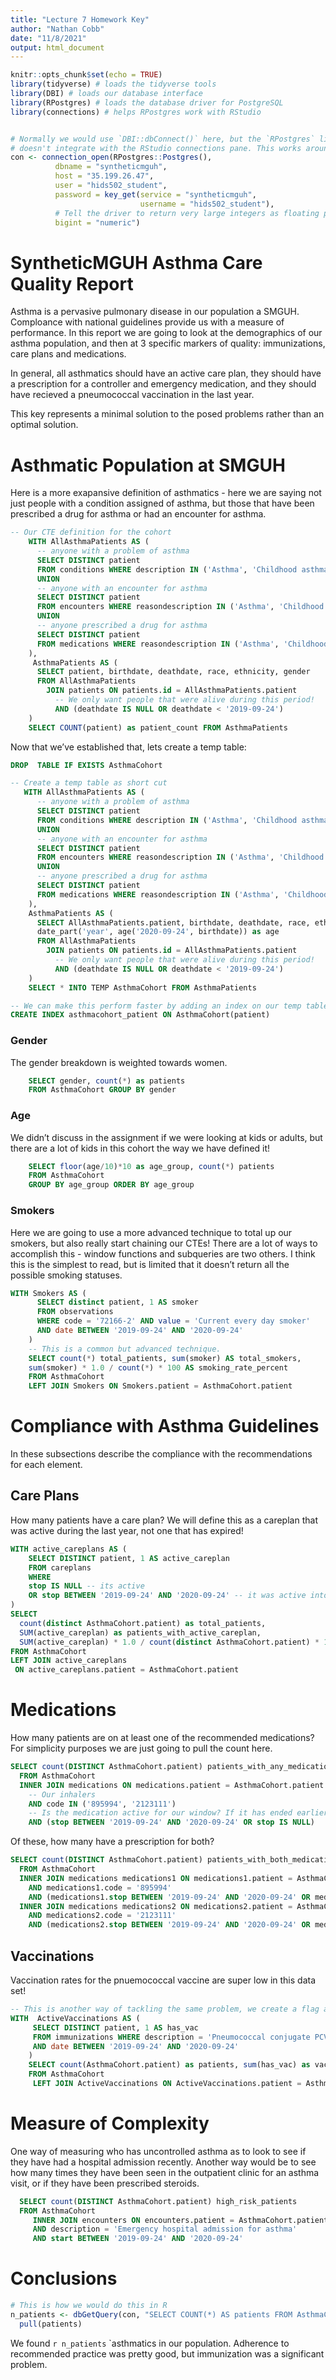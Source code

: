 ```yaml
---
title: "Lecture 7 Homework Key"
author: "Nathan Cobb"
date: "11/8/2021"
output: html_document
---
```


```r
knitr::opts_chunk$set(echo = TRUE)
library(tidyverse) # loads the tidyverse tools
library(DBI) # loads our database interface
library(RPostgres) # loads the database driver for PostgreSQL
library(connections) # helps RPostgres work with RStudio


# Normally we would use `DBI::dbConnect()` here, but the `RPostgres` library
# doesn't integrate with the RStudio connections pane. This works around that fact.
con <- connection_open(RPostgres::Postgres(),
          dbname = "syntheticmguh",
          host = "35.199.26.47",
          user = "hids502_student",
          password = key_get(service = "syntheticmguh", 
                             username = "hids502_student"),
          # Tell the driver to return very large integers as floating point (vs truncating them)
          bigint = "numeric")
```

# SyntheticMGUH Asthma Care Quality Report

Asthma is a pervasive pulmonary disease in our population a SMGUH. Comploance with national guidelines provide us with a measure of performance. In this report we are going to look at the demographics of our asthma population, and then at 3 specific markers of quality: immunizations, care plans and medications.

In general, all asthmatics should have an active care plan, they should have a prescription for a controller and emergency medication, and they should have recieved a pneumococcal vaccination in the last year. 

This key represents a minimal solution to the posed problems rather than an optimal solution. 

# Asthmatic Population at SMGUH

Here is a more exapansive definition of asthmatics - here we are saying not just people with a condition assigned of asthma, but those that have been prescribed a drug for asthma or had an encounter for asthma.

```sql
-- Our CTE definition for the cohort
    WITH AllAsthmaPatients AS (
      -- anyone with a problem of asthma
      SELECT DISTINCT patient 
      FROM conditions WHERE description IN ('Asthma', 'Childhood asthma')
      UNION 
      -- anyone with an encounter for asthma
      SELECT DISTINCT patient
      FROM encounters WHERE reasondescription IN ('Asthma', 'Childhood asthma')
      UNION
      -- anyone prescribed a drug for asthma
      SELECT DISTINCT patient
      FROM medications WHERE reasondescription IN ('Asthma', 'Childhood asthma')
    ),
     AsthmaPatients AS (
      SELECT patient, birthdate, deathdate, race, ethnicity, gender
      FROM AllAsthmaPatients 
        JOIN patients ON patients.id = AllAsthmaPatients.patient
          -- We only want people that were alive during this period!
          AND (deathdate IS NULL OR deathdate < '2019-09-24')
    )
    SELECT COUNT(patient) as patient_count FROM AsthmaPatients
```

Now that we've established that, lets create a temp table:

```sql
DROP  TABLE IF EXISTS AsthmaCohort
```
```sql
-- Create a temp table as short cut
   WITH AllAsthmaPatients AS (
      -- anyone with a problem of asthma
      SELECT DISTINCT patient 
      FROM conditions WHERE description IN ('Asthma', 'Childhood asthma')
      UNION 
      -- anyone with an encounter for asthma
      SELECT DISTINCT patient
      FROM encounters WHERE reasondescription IN ('Asthma', 'Childhood asthma')
      UNION
      -- anyone prescribed a drug for asthma
      SELECT DISTINCT patient
      FROM medications WHERE reasondescription IN ('Asthma', 'Childhood asthma')
    ),
    AsthmaPatients AS (
      SELECT AllAsthmaPatients.patient, birthdate, deathdate, race, ethnicity, gender,
      date_part('year', age('2020-09-24', birthdate)) as age
      FROM AllAsthmaPatients 
        JOIN patients ON patients.id = AllAsthmaPatients.patient 
          -- We only want people that were alive during this period!
          AND (deathdate IS NULL OR deathdate < '2019-09-24')
    )
    SELECT * INTO TEMP AsthmaCohort FROM AsthmaPatients

```
```sql
-- We can make this perform faster by adding an index on our temp table
CREATE INDEX asthmacohort_patient ON AsthmaCohort(patient)
```

### Gender
The gender breakdown is weighted towards women.   

```sql
    SELECT gender, count(*) as patients
    FROM AsthmaCohort GROUP BY gender
```

### Age
We didn't discuss in the assignment if we were looking at kids or adults, but there are a lot of kids in this cohort the way we have defined it!

```sql
    SELECT floor(age/10)*10 as age_group, count(*) patients
    FROM AsthmaCohort 
    GROUP BY age_group ORDER BY age_group
```

### Smokers
Here we are going to use a more advanced technique to total up our smokers, but also really start chaining our CTEs! There are a lot of ways to accomplish this - window functions and subqueries are two others. I think this is the simplest to read, but is limited that it doesn't return all the possible smoking statuses.

```sql
WITH Smokers AS (
      SELECT distinct patient, 1 AS smoker
      FROM observations
      WHERE code = '72166-2' AND value = 'Current every day smoker'
      AND date BETWEEN '2019-09-24' AND '2020-09-24'
    )
    -- This is a common but advanced technique.
    SELECT count(*) total_patients, sum(smoker) AS total_smokers,
    sum(smoker) * 1.0 / count(*) * 100 AS smoking_rate_percent
    FROM AsthmaCohort
    LEFT JOIN Smokers ON Smokers.patient = AsthmaCohort.patient
```

# Compliance with Asthma Guidelines

In these subsections describe the compliance with the recommendations for each element.

## Care Plans

How many patients have a care plan? We will define this as a careplan that was active during the last year, not one that has expired!
```sql
WITH active_careplans AS (
    SELECT DISTINCT patient, 1 AS active_careplan
    FROM careplans
    WHERE
    stop IS NULL -- its active
    OR stop BETWEEN '2019-09-24' AND '2020-09-24' -- it was active into this year
)
SELECT 
  count(distinct AsthmaCohort.patient) as total_patients,
  SUM(active_careplan) as patients_with_active_careplan,
  SUM(active_careplan) * 1.0 / count(distinct AsthmaCohort.patient) * 100 AS active_careplan_percent 
FROM AsthmaCohort
LEFT JOIN active_careplans
 ON active_careplans.patient = AsthmaCohort.patient

```
# Medications

How many patients are on at least one of the recommended medications? For simplicity purposes we are just going to pull the count here.

```sql
SELECT count(DISTINCT AsthmaCohort.patient) patients_with_any_medication
  FROM AsthmaCohort
  INNER JOIN medications ON medications.patient = AsthmaCohort.patient
    -- Our inhalers
    AND code IN ('895994', '2123111')
    -- Is the medication active for our window? If it has ended earlier, its not valid!
    AND (stop BETWEEN '2019-09-24' AND '2020-09-24' OR stop IS NULL) 
```

Of these, how many have a prescription for both?
```sql
SELECT count(DISTINCT AsthmaCohort.patient) patients_with_both_medications
  FROM AsthmaCohort
  INNER JOIN medications medications1 ON medications1.patient = AsthmaCohort.patient
    AND medications1.code = '895994'
    AND (medications1.stop BETWEEN '2019-09-24' AND '2020-09-24' OR medications1.stop IS NULL) 
  INNER JOIN medications medications2 ON medications2.patient = AsthmaCohort.patient
    AND medications2.code = '2123111'
    AND (medications2.stop BETWEEN '2019-09-24' AND '2020-09-24' OR medications2.stop IS NULL)     
```

## Vaccinations

Vaccination rates for the pnuemococcal vaccine are super low in this data set!

```sql
-- This is another way of tackling the same problem, we create a flag and add them up. They should be the same
WITH  ActiveVaccinations AS (
     SELECT DISTINCT patient, 1 AS has_vac
     FROM immunizations WHERE description = 'Pneumococcal conjugate PCV 13'
     AND date BETWEEN '2019-09-24' AND '2020-09-24'  
    )
    SELECT count(AsthmaCohort.patient) as patients, sum(has_vac) as vaccinated_patients
    FROM AsthmaCohort
     LEFT JOIN ActiveVaccinations ON ActiveVaccinations.patient = AsthmaCohort.patient

```


# Measure of Complexity

One way of measuring who has uncontrolled asthma as to look to see if they have had a hospital admission recently. Another way would be to see how many times they have been seen in the outpatient clinic for an asthma visit, or if they have been prescribed steroids.

```sql
  SELECT count(DISTINCT AsthmaCohort.patient) high_risk_patients
  FROM AsthmaCohort
     INNER JOIN encounters ON encounters.patient = AsthmaCohort.patient
     AND description = 'Emergency hospital admission for asthma'
     AND start BETWEEN '2019-09-24' AND '2020-09-24'  
```

# Conclusions
```r
# This is how we would do this in R
n_patients <- dbGetQuery(con, "SELECT COUNT(*) AS patients FROM AsthmaCohort") %>%
  pull(patients)
```

We found `r n_patients` `asthmatics in our population. Adherence to recommended practice was pretty good, but immunization was a significant problem.
